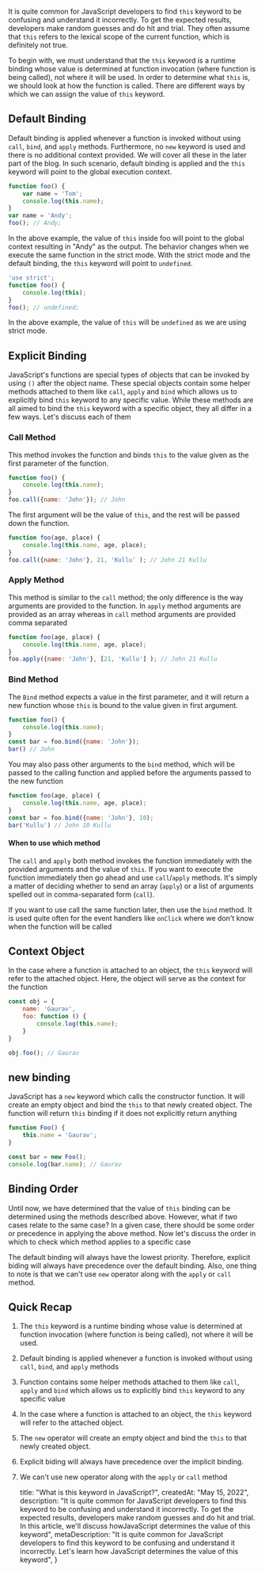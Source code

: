It is quite common for JavaScript developers to find `this` keyword to be confusing and understand it incorrectly.
To get the expected results, developers make random guesses and do hit and trial. They often assume that `this` refers
to the lexical scope of the current function, which is definitely not true.

To begin with, we must understand that the `this` keyword is a runtime binding whose value is determined at function
invocation (where function is being called), not where it will be used. In order to determine what `this` is, we should
look at how the function is called. There are different ways by which we can assign the value of `this` keyword.

## Default Binding

Default binding is applied whenever a function is invoked without using `call`, `bind`, and `apply` methods.
Furthermore, no `new` keyword is used and there is no additional context provided. We will cover all these in the later
part of the blog. In such scenario, default binding is applied and the `this` keyword will point to the
global execution context.

```javascript
function foo() {
    var name = 'Tom';
    console.log(this.name);
}
var name = 'Andy';
foo(); // Andy;
```
In the above example, the value of `this` inside foo will point to the global context resulting in "Andy" as the output.
The behavior changes when we execute the same function in the strict mode. With the strict mode and the default binding,
the `this` keyword will point to `undefined`.

```javascript
'use strict';
function foo() {
    console.log(this);
}
foo(); // undefined;
```
In the above example, the value of `this` will be `undefined` as we are using strict mode.

## Explicit Binding

JavaScript's functions are special types of objects that can be invoked by using `()` after the object name. These
special objects contain some helper methods attached to them like `call`, `apply` and `bind` which allows us to
explicitly bind `this` keyword to any specific value. While these methods are all aimed to bind the `this` keyword with
a specific object, they all differ in a few ways. Let's discuss each of them

### Call Method

This method invokes the function and binds `this` to the value given as the first parameter of the function.

```javascript
function foo() {
    console.log(this.name);
}
foo.call({name: 'John'}); // John
```

The first argument will be the value of `this`, and the rest will be passed down the function.

```javascript
function foo(age, place) {
    console.log(this.name, age, place);
}
foo.call({name: 'John'}, 21, 'Kullu' ); // John 21 Kullu
```

### Apply Method

This method is similar to the `call` method; the only difference is the way arguments are provided to the function. In
`apply` method arguments are provided as an array whereas in `call` method arguments are provided comma separated

```javascript
function foo(age, place) {
    console.log(this.name, age, place);
}
foo.apply({name: 'John'}, [21, 'Kullu'] ); // John 21 Kullu
```


### Bind Method

The `Bind` method expects a value in the first parameter, and it will return a new function whose `this` is bound to the
value given in first argument.

```javascript
function foo() {
    console.log(this.name);
}
const bar = foo.bind({name: 'John'});
bar() // John
```

You may also pass other arguments to the `bind` method, which will be passed to the calling function and applied before
the arguments passed to the new function

```javascript
function foo(age, place) {
    console.log(this.name, age, place);
}
const bar = foo.bind({name: 'John'}, 10);
bar('Kullu') // John 10 Kullu
```

#### When to use which method

The `call` and `apply` both method invokes the function immediately with the provided arguments and the value of `this`.
If you want to execute the function immediately then go ahead and use `call`/`apply` methods. It's simply a matter of
deciding whether to send an array (`apply`) or a list of arguments spelled out in comma-separated form (`call`).

If you want to use call the same function later, then use the `bind` method. It is used quite often for the event handlers like
`onClick` where we don't know when the function will be called

## Context Object

In the case where a function is attached to an object, the `this` keyword will refer to the attached object. Here, the
object will serve as the context for the function

```javascript
const obj = {
    name: 'Gaurav',
    foo: function () {
        console.log(this.name);
    }
}

obj.foo(); // Gaurav
```

## new binding

JavaScript has a `new` keyword which calls the constructor function. It will create an empty object and bind the `this`
to that newly created object. The function will return `this` binding if it does not explicitly return anything

```javascript
function Foo() {
    this.name = 'Gaurav';
}

const bar = new Foo();
console.log(bar.name); // Gaurav
```

## Binding Order

Until now, we have determined that the value of `this` binding can be determined using the methods described above.
However, what if two cases relate to the same case? In a given case, there should be some order or precedence in
applying the above method. Now let's discuss the order in which to check which method applies to a specific case

The default binding will always have the lowest priority. Therefore, explicit biding will always have precedence over
the default binding. Also, one thing to note is that we can't use `new` operator along with the `apply` or `call` method.

## Quick Recap

1. The `this` keyword is a runtime binding whose value is determined at function invocation
(where function is being called), not where it will be used.
2. Default binding is applied whenever a function is invoked without using `call`, `bind`, and `apply` methods
3. Function contains some helper methods attached to them like `call`, `apply` and `bind` which allows us to
explicitly bind `this` keyword to any specific value
4. In the case where a function is attached to an object, the `this` keyword will refer to the attached object.
5. The `new` operator will create an empty object and bind the `this` to that newly created object.
6. Explicit biding will always have precedence over the implicit binding.
7. We can't use new operator along with the `apply` or `call` method


    title: "What is this keyword in JavaScript?",
    createdAt: "May 15, 2022",
    description: "It is quite common for JavaScript developers to find this keyword to be confusing and understand it incorrectly. To get the expected results, developers make random guesses and do hit and trial. In this article, we'll discuss howJavaScript determines the value of this keyword",
    metaDescription: "It is quite common for JavaScript developers to find this keyword to be confusing and understand it incorrectly. Let's learn how JavaScript determines the value of this keyword",
}
